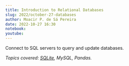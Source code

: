 ```yaml
---
title: Introduction to Relational Databases
slug: 2022/october-27-databases
author: Moacir P. de Sá Pereira
date: 2022-10-27 16:30
notebook: 
youtube: 
---
```


Connect to SQL servers to query and update databases.
        
_Topics covered: [SQLite](https://docs.python.org/3/library/sqlite3.html), MySQL, Pandas._

